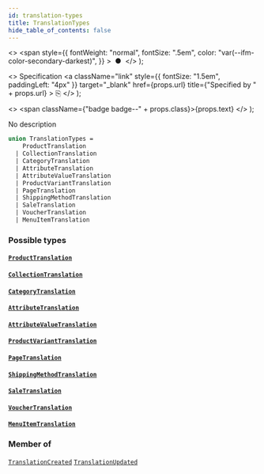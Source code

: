 ```yaml
---
id: translation-types
title: TranslationTypes
hide_table_of_contents: false
---
```


  <>
    <span
      style={{
        fontWeight: "normal",
        fontSize: ".5em",
        color: "var(--ifm-color-secondary-darkest)",
      }}
    >
      &nbsp;●&nbsp;
    </span>
  </>
);

  <>
    Specification
    <a
      className="link"
      style={{ fontSize: "1.5em", paddingLeft: "4px" }}
      target="\_blank"
      href={props.url}
      title={"Specified by " + props.url}
    >
      ⎘
    </a>
  </>
);

  <>
    <span className={"badge badge--" + props.class}>{props.text}</span>
  </>
);

No description

```graphql
union TranslationTypes =
    ProductTranslation
  | CollectionTranslation
  | CategoryTranslation
  | AttributeTranslation
  | AttributeValueTranslation
  | ProductVariantTranslation
  | PageTranslation
  | ShippingMethodTranslation
  | SaleTranslation
  | VoucherTranslation
  | MenuItemTranslation
```

### Possible types

#### [`ProductTranslation`](../../api-reference/objects/product-translation) <Badge class="secondary" text="object"/>

>

#### [`CollectionTranslation`](../../api-reference/objects/collection-translation) <Badge class="secondary" text="object"/>

>

#### [`CategoryTranslation`](../../api-reference/objects/category-translation) <Badge class="secondary" text="object"/>

>

#### [`AttributeTranslation`](../../api-reference/objects/attribute-translation) <Badge class="secondary" text="object"/>

>

#### [`AttributeValueTranslation`](../../api-reference/objects/attribute-value-translation) <Badge class="secondary" text="object"/>

>

#### [`ProductVariantTranslation`](../../api-reference/objects/product-variant-translation) <Badge class="secondary" text="object"/>

>

#### [`PageTranslation`](../../api-reference/objects/page-translation) <Badge class="secondary" text="object"/>

>

#### [`ShippingMethodTranslation`](../../api-reference/objects/shipping-method-translation) <Badge class="secondary" text="object"/>

>

#### [`SaleTranslation`](../../api-reference/objects/sale-translation) <Badge class="secondary" text="object"/>

>

#### [`VoucherTranslation`](../../api-reference/objects/voucher-translation) <Badge class="secondary" text="object"/>

>

#### [`MenuItemTranslation`](../../api-reference/objects/menu-item-translation) <Badge class="secondary" text="object"/>

>

### Member of

[`TranslationCreated`](../../api-reference/objects/translation-created) <Badge class="secondary" text="object"/><Bullet />[`TranslationUpdated`](../../api-reference/objects/translation-updated) <Badge class="secondary" text="object"/>
